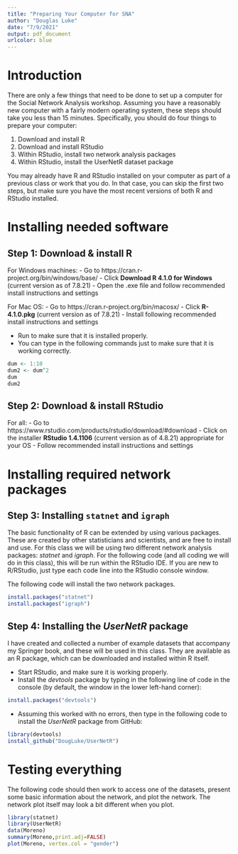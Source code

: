 ---
title: "Preparing Your Computer for SNA"
author: "Douglas Luke"
date: "7/9/2021"
output: pdf_document
urlcolor: blue
---

# Introduction

There are only a few things that need to be done to set
up a computer for the Social Network Analysis workshop. 
Assuming you have a reasonably new computer 
with a fairly modern operating system, these steps should take you 
less than 15 minutes. Specifically, you should do four things
to prepare your computer:

1. Download and install R
2. Download and install RStudio
3. Within RStudio, install two network analysis packages
4. Within RStudio, install the UserNetR dataset package

You may already have R and RStudio installed on your computer as
part of a previous class or work that you do. In that case, you
can skip the first two steps, but make sure you have the most
recent versions of both R and RStudio installed.

# Installing needed software

## Step 1: Download & install R

For Windows machines:
- Go to https://cran.r-project.org/bin/windows/base/
- Click **Download R 4.1.0 for Windows** (current version as of 7.8.21) 
- Open the .exe file and follow recommended install instructions and settings

For Mac OS:
- Go to https://cran.r-project.org/bin/macosx/ 
- Click **R-4.1.0.pkg** (current version as of 7.8.21)
- Install following recommended install instructions and settings

* Run \emph{R} to make sure that it is installed properly.
* You can type in the following commands just to make sure that it is working correctly.


```{r}
dum <- 1:10
dum2 <- dum^2
dum
dum2
```


## Step 2: Download & install RStudio

For all:
- Go to https://www.rstudio.com/products/rstudio/download/#download 
- Click on the installer **RStudio 1.4.1106** (current version as of 4.8.21) appropriate for your OS
- Follow recommended install instructions and settings


# Installing required network packages

## Step 3: Installing `statnet` and `igraph`

The basic functionality of R can be extended by using various packages. These
are created by other statisticians and scientists, and are free to install and use.
For this class we will be using two different network analysis packages: *statnet* and
*igraph*. For the following code (and all coding we will do in this class), this
will be run within the RStudio IDE. If you are new to R/RStudio, just type
each code line into the RStudio console window.

The following code will install the two network packages.

```{r eval=FALSE}
install.packages("statnet")
install.packages("igraph")
```

## Step 4: Installing the *UserNetR* package 

I have created and collected a number of example datasets that accompany 
my Springer book, and these will be
used in this class. They are available as an R package, which can
be downloaded and installed within R itself.

* Start RStudio, and make sure it is working properly.
* Install the *devtools* package by typing in the following line of code in the console
 (by default, the window in the lower left-hand corner):
 
```{r eval=FALSE}
install.packages("devtools")
```

* Assuming this worked with no errors, then type in the following code to 
install the *UserNetR* package from GitHub:

```{r eval=FALSE}
library(devtools)
install_github("DougLuke/UserNetR")
```

# Testing everything

The following code should then work to access one of the datasets, present some
basic information about the network, and plot the network. The network plot itself may look a bit different when you plot.

```{r,message=FALSE,warning=FALSE}
library(statnet)
library(UserNetR)
data(Moreno)
summary(Moreno,print.adj=FALSE)
plot(Moreno, vertex.col = "gender")
```









